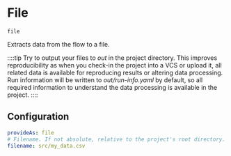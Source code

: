 # File

`file`

Extracts data from the flow to a file.

::::tip
Try to output your files to _out_ in the project directory.
This improves reproducibility as when you check-in the project into a VCS or upload it, all related data is available for reproducing results or altering data processing.
Run information will be written to _out/run-info.yaml_ by default, so all required information to understand the data processing is available in the project.
::::

## Configuration

```yaml
provideAs: file
# Filename. If not absolute, relative to the project's root directory.
filename: src/my_data.csv
```

